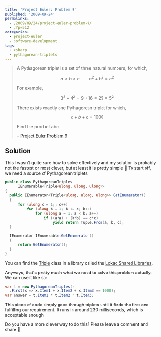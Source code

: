 ---
title: 'Project Euler: Problem 9'
published: '2009-09-24'
permalinks:
  - /2009/09/24/project-euler-problem-9/
  - /?p=512
categories:
  - project-euler
  - software-development
tags:
  - csharp
  - pythagorean-triplets
---

> A Pythagorean triplet is a set of three natural numbers, for which,
>
> $$
> a < b < c \qquad a^2 + b^2 = c^2
> $$
>
> For example,
>
> $$
> 3^2 + 4^2 = 9 + 16 = 25 = 5^2
> $$
>
> There exists exactly one Pythagorean triplet for which,
>
> $$
> a + b + c = 1000
> $$
>
> Find the product abc.
>
> – [Project Euler Problem 9](https://projecteuler.net/problem=9)

## Solution

This I wasn't quite sure how to solve effectively and my solution is probably not the fastest or most clever, but at least it is pretty simple 🙂 To start off, we need a source of Pythagorean triplets.

```csharp
public class PythagoreanTriples
    : IEnumerable<Triple<ulong, ulong, ulong>>
{
  public IEnumerator<Triple<ulong, ulong, ulong>> GetEnumerator()
  {
      for (ulong c = 1;; c++)
          for (ulong b = 1; b <= c; b++)
              for (ulong a = 1; a < b; a++)
                  if ((a*a) + (b*b) == c*c)
                      yield return Tuple.From(a, b, c);
  }

  IEnumerator IEnumerable.GetEnumerator()
  {
      return GetEnumerator();
  }
}
```

You can find the [Triple](http://abdullin.com/journal/2008/9/30/using-tuples-in-c-functions-and-dictionaries.html) class in a library called the [Lokad Shared Libraries](http://abdullin.com/shared-libraries/).

Anyways, that's pretty much what we need to solve this problem actually. We can use it like so:

```csharp
var t = new PythagoreanTriples()
  .First(x => x.Item1 + x.Item2 + x.Item3 == 1000);
var answer = t.Item1 * t.Item2 * t.Item3;
```

This piece of code simply goes through triplets until it finds the first one fulfilling our requirement. It runs in around 230 milliseconds, which is acceptable enough.

Do you have a more clever way to do this? Please leave a comment and share 🙂
